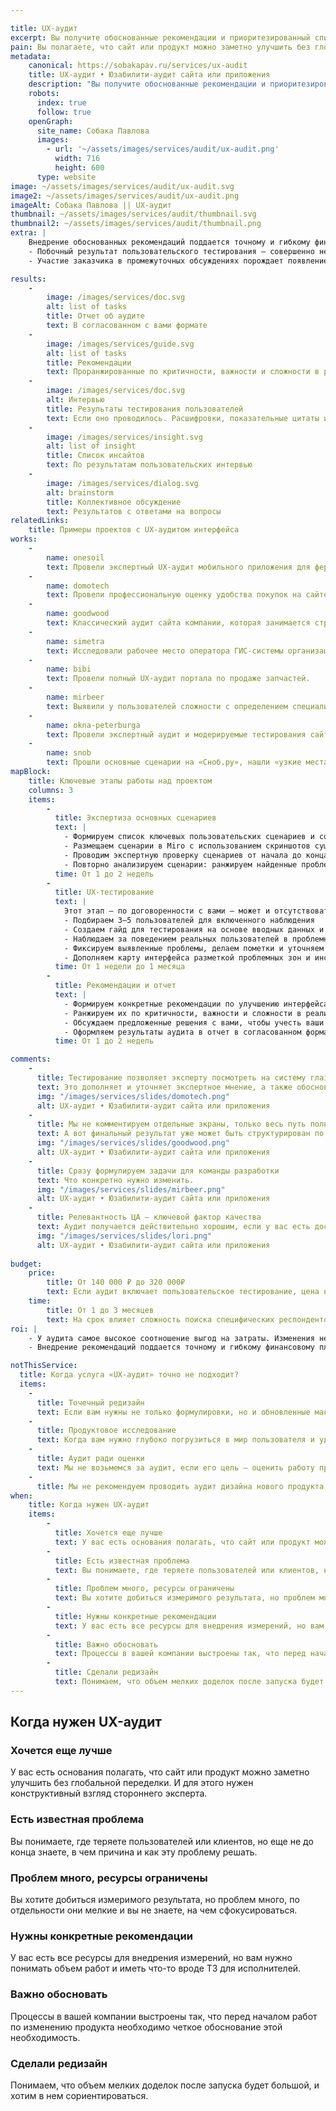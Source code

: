 ```yaml
---

title: UX-аудит
excerpt: Вы получите обоснованные рекомендации и приоритезированный список критичных для бизнеса интерфейсных проблем. Мы найдем и покажем вам, что мешает пользователям взаимодействовать с вашим продуктом.
pain: Вы полагаете, что сайт или продукт можно заметно улучшить без глобальной переделки. Есть проблемы, нужны конкретные рекомендации или обоснование изменений.
metadata:
    canonical: https://sobakapav.ru/services/ux-audit
    title: UX-аудит • Юзабилити-аудит сайта или приложения
    description: "Вы получите обоснованные рекомендации и приоритезированный список критичных для бизнеса интерфейсных проблем. Мы найдем и покажем вам, что мешает пользователям взаимодействовать с вашим продуктом."
    robots:
      index: true
      follow: true
    openGraph:
      site_name: Собака Павлова
      images:
        - url: '~/assets/images/services/audit/ux-audit.png'
          width: 716
          height: 600
      type: website
image: ~/assets/images/services/audit/ux-audit.svg
image2: ~/assets/images/services/audit/ux-audit.png
imageAlt: Собака Павлова || UX-аудит
thumbnail: ~/assets/images/services/audit/thumbnail.svg
thumbnail2: ~/assets/images/services/audit/thumbnail.png
extra: |
    Внедрение обоснованных рекомендаций поддается точному и гибкому финансовому планированию
    - Побочный результат пользовательского тестирования — совершенно непредсказуемые инсайты, выходящие за рамки чистого интерфейса.
    - Участие заказчика в промежуточных обсуждениях порождает появление идей, что требует изменения, помимо самого интерфейса.

results:
    -
        image: /images/services/doc.svg
        alt: list of tasks
        title: Отчет об аудите
        text: В согласованном с вами формате
    -
        image: /images/services/guide.svg
        alt: list of tasks
        title: Рекомендации
        text: Проранжированные по критичности, важности и сложности в реализации
    -
        image: /images/services/doc.svg
        alt: Интервью
        title: Результаты тестирования пользователей
        text: Если оно проводилось. Расшифровки, показательные цитаты и т.п. 
    -
        image: /images/services/insight.svg
        alt: list of insight
        title: Список инсайтов
        text: По результатам пользовательских интервью  
    -   
        image: /images/services/dialog.svg
        alt: brainstorm
        title: Коллективное обсуждение
        text: Результатов с ответами на вопросы                                                    
relatedLinks:
    title: Примеры проектов с UX-аудитом интерфейса
works:
    -
        name: onesoil
        text: Провели экспертный UX-аудит мобильного приложения для фермеров и составили список проблем и рекомендаций. 
    -
        name: domotech
        text: Провели профессиональную оценку удобства покупок на сайте.
    -
        name: goodwood
        text: Классический аудит сайта компании, которая занимается строительством частных домов под ключ.
    -
        name: simetra
        text: Исследовали рабочее место оператора ГИС-системы организации дорожного движения.
    -
        name: bibi
        text: Провели полный UX-аудит портала по продаже запчастей.
    -
        name: mirbeer
        text: Выявили у пользователей сложности с определением специализации магазина.
    -
        name: okna-peterburga
        text: Провели экспертный аудит и модерируемые тестирования сайта компании.
    -
        name: snob
        text: Прошли основные сценарии на «Сноб.ру», нашли «узкие места» и показали, как их можно исправить.
mapBlock:
    title: Ключевые этапы работы над проектом
    columns: 3
    items:
        -
          title: Экспертиза основных сценариев
          text: |
            - Формируем список ключевых пользовательских сценариев и согласуем его с вами
            - Размещаем сценарии в Miro с использованием скриншотов существующего интерфейса
            - Проводим экспертную проверку сценариев от начала до конца, фиксируя выявленные проблемы
            - Повторно анализируем сценарии: ранжируем найденные проблемы по степени критичности и выделяем участки, требующие дополнительного тестирования на пользователях
          time: От 1 до 2 недель
        -
          title: UX-тестирование
          text: |
            Этот этап — по договоренности с вами — может и отсутствовать. Вы вполне можете ограничиться экспертным аудитом, это будет быстрее и дешевле. Однако пользовательское тестирование даст более точный и обоснованный результат.
            - Подбираем 3–5 пользователей для включенного наблюдения
            - Создаем гайд для тестирования на основе вводных данных и нашей экспертизы
            - Наблюдаем за поведением реальных пользователей в проблемных местах интерфейса
            - Фиксируем выявленные проблемы, делаем пометки и уточняем спорные моменты
            - Дополняем карту интерфейса разметкой проблемных зон и инсайтов, обнаруженных в ходе тестирования
          time: От 1 недели до 1 месяца
        -
          title: Рекомендации и отчет
          text: |
            - Формируем конкретные рекомендации по улучшению интерфейса
            - Ранжируем их по критичности, важности и сложности в реализации
            - Обсуждаем предложенные решения с вами, чтобы учесть ваши приоритеты и ограничения
            - Оформляем результаты аудита в отчет в согласованном формате
          time: От 1 до 2 недель

comments: 
    -
      title: Тестирование позволяет эксперту посмотреть на систему глазами пользователя
      text: Это дополняет и уточняет экспертное мнение, а также обосновывает, почему та или иная проблема критична.
      img: "/images/services/slides/domotech.png"
      alt: UX-аудит • Юзабилити-аудит сайта или приложения
    -
      title: Мы не комментируем отдельные экраны, только весь путь пользователя по сценарию
      text: А вот финальный результат уже может быть структурирован по страницам для упрощения работы с замечаниями.
      img: "/images/services/slides/goodwood.png"
      alt: UX-аудит • Юзабилити-аудит сайта или приложения
    -
      title: Сразу формулируем задачи для команды разработки
      text: Что конкретно нужно изменить.
      img: "/images/services/slides/mirbeer.png"
      alt: UX-аудит • Юзабилити-аудит сайта или приложения
    -
      title: Релевантность ЦА — ключевой фактор качества
      text: Аудит получается действительно хорошим, если у вас есть доступ к вашей целевой аудитории.
      img: "/images/services/slides/lori.png"
      alt: UX-аудит • Юзабилити-аудит сайта или приложения
    
budget:
    price:
        title: От 140 000 ₽ до 320 000₽
        text: Если аудит включает пользовательское тестирование, цена начинается от 180 000 ₽. В целом на стоимость влияет количество респондентов, разнообразие сценариев и платформ (сайт, мобильная версия). Если решение вашей задачи выходит за рамки этого бюджета, то речь уже не про аудит, а про исследование.
    time:
        title: От 1 до 3 месяцев
        text: На срок влияет сложность поиска специфических респондентов и скорость согласования рабочих материалов. 
roi: |
    - У аудита самое высокое соотношение выгод на затраты. Изменения небольшие и «дешевые», а результат может быть незначительным (проблема не в интерфейсе), пропорциональным (повышение конверсии) или экспоненциальным (куммулятивный эффект от улучшения пользовательского опыта в целом).
    - Внедрение рекомендаций поддается точному и гибкому финансовому планированию. Это редкий пример дизайн-задачи, которая позволяет продвигаться к большому результату маленькими шагами. Вы сами решаете, в какой степени реализовывать рекомендации, вносить все изменения или только самое важно, исправлять все сразу или постепенно. Эффект будет в любом случае.

notThisService:
  title: Когда услуга «UX-аудит» точно не подходит?
  items:
    -
      title: Точечный редизайн
      text: Если вам нужны не только формулировки, но и обновленные макеты, то вам поможет [точечный редизайн](/services/redesign).
    -
      title: Продуктовое исследование
      text: Когда вам нужно глубоко погрузиться в мир пользователя и уделить большое внимание реалиям пользовательского поведения, то аудита недостаточно, нужно [продуктовое исследование](/services/research).
    -
      title: Аудит ради оценки
      text: Мы не возьмемся за аудит, если его цель — оценить работу предыдущего подрядчика, а не улучшить дизайн. Мы фокусируемся не на том, что плохо, а на том, как лучше.
    -
      title: Мы не рекомендуем проводить аудит дизайна нового продукта, который еще не работает и находится в стадии запуска. 
when:
    title: Когда нужен UX-аудит
    items:
        -
          title: Хочется еще лучше
          text: У вас есть основания полагать, что сайт или продукт можно заметно улучшить без глобальной переделки. И для этого нужен конструктивный взгляд стороннего эксперта.
        -
          title: Есть известная проблема
          text: Вы понимаете, где теряете пользователей или клиентов, но еще не до конца знаете, в чем причина и как эту проблему решать. 
        -
          title: Проблем много, ресурсы ограничены
          text: Вы хотите добиться измеримого результата, но проблем много, по отдельности они мелкие и вы не знаете, на чем сфокусироваться. 
        -
          title: Нужны конкретные рекомендации
          text: У вас есть все ресурсы для внедрения измерений, но вам нужно понимать объем работ и иметь что-то вроде ТЗ для исполнителей. 
        -
          title: Важно обосновать
          text: Процессы в вашей компании выстроены так, что перед началом работ по изменению продукта необходимо четкое обоснование этой необходимость.
        -
          title: Сделали редизайн
          text: Понимаем, что объем мелких доделок после запуска будет большой, и хотим в нем сориентироваться.
---
```


## Когда нужен UX-аудит

### Хочется еще лучше

У вас есть основания полагать, что сайт или продукт можно заметно улучшить без глобальной переделки. И для этого нужен конструктивный взгляд стороннего эксперта.

### Есть известная проблема

Вы понимаете, где теряете пользователей или клиентов, но еще не до конца знаете, в чем причина и как эту проблему решать. 

### Проблем много, ресурсы ограничены

Вы хотите добиться измеримого результата, но проблем много, по отдельности они мелкие и вы не знаете, на чем сфокусироваться. 

### Нужны конкретные рекомендации

У вас есть все ресурсы для внедрения измерений, но вам нужно понимать объем работ и иметь что-то вроде ТЗ для исполнителей. 

### Важно обосновать

Процессы в вашей компании выстроены так, что перед началом работ по изменению продукта необходимо четкое обоснование этой необходимость.

### Сделали редизайн

Понимаем, что объем мелких доделок после запуска будет большой, и хотим в нем сориентироваться.

